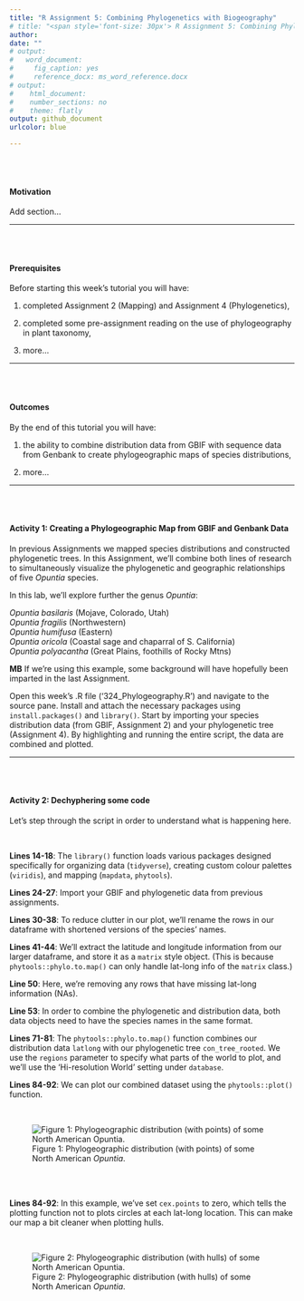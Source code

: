 ```yaml
---
title: "R Assignment 5: Combining Phylogenetics with Biogeography"
# title: "<span style='font-size: 30px'> R Assignment 5: Combining Phylogenetics with Biogeography </style>"
author: 
date: ""
# output:
#   word_document:
#     fig_caption: yes
#     reference_docx: ms_word_reference.docx
# output:
#    html_document:
#    number_sections: no
#    theme: flatly
output: github_document
urlcolor: blue

---
```


<br>
<br>

#### Motivation

Add section...

---

<br>
<br>

#### Prerequisites 

Before starting this week's tutorial you will have: <br>

1. completed Assignment 2 (Mapping) and Assignment 4 (Phylogenetics), <br>

2. completed some pre-assignment reading on the use of phylogeography in plant taxonomy, <br>

3. more...

---

<br>
<br>

#### Outcomes

By the end of this tutorial you will have: <br>

1. the ability to combine distribution data from GBIF with sequence data from Genbank to create phylogeographic maps of species distributions,

2. more...

---

<br>
<br>

#### Activity 1: Creating a Phylogeographic Map from GBIF and Genbank Data

In previous Assignments we mapped species distributions and constructed phylogenetic trees. In this Assignment, we'll combine both lines of research to simultaneously visualize the phylogenetic and geographic relationships of five _Opuntia_ species.

In this lab, we'll explore further the genus _Opuntia_: <br>

_Opuntia basilaris_ (Mojave, Colorado, Utah) <br>
_Opuntia fragilis_  (Northwestern) <br>
_Opuntia humifusa_  (Eastern) <br>
_Opuntia oricola_   (Coastal sage and chaparral of S. California) <br>
_Opuntia polyacantha_ (Great Plains, foothills of Rocky Mtns) <br>

**MB** If we're using this example, some background will have hopefully been imparted in the last Assignment.

Open this week's .R file ('324_Phylogeography.R') and navigate to the source pane. Install and attach the necessary packages using `install.packages()` and `library()`. Start by importing your species distribution data (from GBIF, Assignment 2) and your phylogenetic tree (Assignment 4). By highlighting and running the entire script, the data are combined and plotted.


---

<br>
<br>

#### Activity 2: Dechyphering some code

Let's step through the script in order to understand what is happening here. 

<br>

**Lines 14-18**: The `library()` function loads various packages designed specifically for organizing data (`tidyverse`), creating custom colour palettes (`viridis`), and mapping (`mapdata`, `phytools`).

**Lines 24-27**: Import your GBIF and phylogenetic data from previous assignments.

**Lines 30-38**: To reduce clutter in our plot, we'll rename the rows in our dataframe with shortened versions of the species' names. 

**Lines 41-44**: We'll extract the latitude and longitude information from our larger dataframe, and store it as a `matrix` style object. (This is because `phytools::phylo.to.map()` can only handle lat-long info of the `matrix` class.)

**Line 50**: Here, we're removing any rows that have missing lat-long information (NAs). 

**Line 53**: In order to combine the phylogenetic and distribution data, both data objects need to have the species names in the same format. 

**Lines 71-81**: The `phytools::phylo.to.map()` function combines our distribution data `latlong` with our phylogenetic tree `con_tree_rooted`. We use the `regions` parameter to specify what parts of the world to plot, and we'll use the 'Hi-resolution World' setting under `database`. 

**Lines 84-92**: We can plot our combined dataset using the `phytools::plot()` function. 

<br>

![Figure 1: Phylogeographic distribution (with points) of some North American _Opuntia_.](opuntia_phylogeography_pts.jpg)

<br>
<br>

**Lines 84-92**: In this example, we've set `cex.points` to zero, which tells the plotting function not to plots circles at each lat-long location. This can make our map a bit cleaner when plotting hulls. 

<br>

![Figure 2: Phylogeographic distribution (with hulls) of some North American _Opuntia_.](opuntia_phylogeography_hulls.jpg)

<br>
<br>





